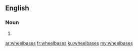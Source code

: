 ==English==

===Noun===
{{head|en|plural}}

# {{plural of|wheelbase|lang=en}}

[[ar:wheelbases]]
[[fr:wheelbases]]
[[ku:wheelbases]]
[[my:wheelbases]]